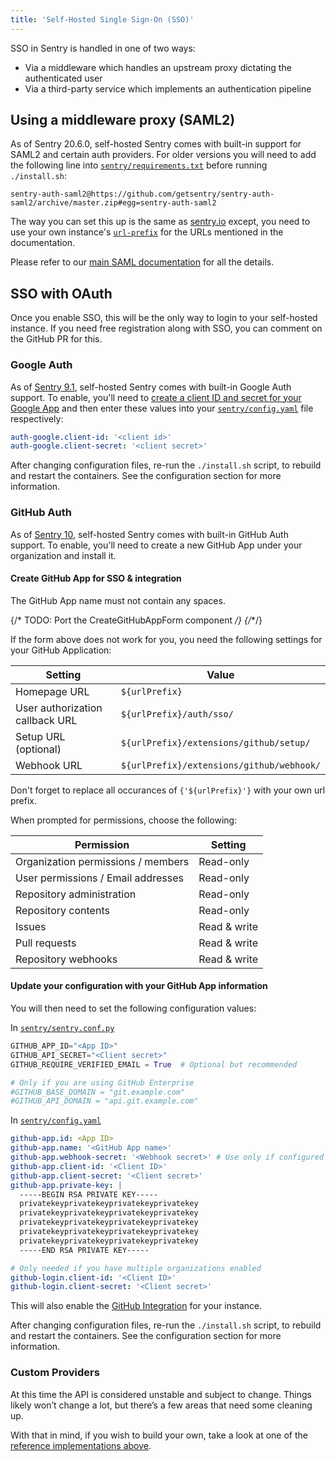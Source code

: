 ```yaml
---
title: 'Self-Hosted Single Sign-On (SSO)'
---
```


SSO in Sentry is handled in one of two ways:

- Via a middleware which handles an upstream proxy dictating the authenticated user
- Via a third-party service which implements an authentication pipeline


## Using a middleware proxy (SAML2)

As of Sentry 20.6.0, self-hosted Sentry comes with built-in support for SAML2 and certain auth providers. For older versions you will need to add the following line into [`sentry/requirements.txt`](https://github.com/getsentry/self-hosted/blob/10.0.1/sentry/requirements.example.txt) before running `./install.sh`:

```
sentry-auth-saml2@https://github.com/getsentry/sentry-auth-saml2/archive/master.zip#egg=sentry-auth-saml2
```

 The way you can set this up is the same as [sentry.io](https://sentry.io) except, you need to use your own instance's [`url-prefix`](https://develop.sentry.dev/config/#general) for the URLs mentioned in the documentation.

Please refer to our [main SAML documentation](https://docs.sentry.io/accounts/sso/#saml2-identity-provider) for all the details.

## SSO with OAuth

<Alert title="Note" level="info">
    Once you enable SSO, this will be the only way to login to your self-hosted instance. If you need free registration along with SSO, you can comment on the <Link to="https://github.com/getsentry/sentry/pull/16247">GitHub PR</Link> for this.
</Alert>

### Google Auth

As of [Sentry 9.1](https://github.com/getsentry/self-hosted/releases/tag/9.1.2), self-hosted Sentry comes with built-in Google Auth support. To enable, you'll need to [create a client ID and secret for your Google App](https://developers.google.com/identity/sign-in/web/server-side-flow#step_1_create_a_client_id_and_client_secret) and then enter these values into your [`sentry/config.yaml`](https://github.com/getsentry/self-hosted/blob/master/sentry/config.example.yml) file respectively:

```yaml
auth-google.client-id: '<client id>'
auth-google.client-secret: '<client secret>'
```

<Alert title="Note" level="info">
    After changing configuration files, re-run the <code>./install.sh</code> script, to rebuild and restart the containers. See the <Link to="/self-hosted/#configuration">configuration section</Link> for more information.
</Alert>

### GitHub Auth

As of [Sentry 10](https://github.com/getsentry/self-hosted/releases/tag/10.0.1), self-hosted Sentry comes with built-in GitHub Auth support. To enable, you'll need to create a new GitHub App under your organization and install it.

#### Create GitHub App for SSO & integration

<Alert level="warning">
  The GitHub App name must not contain any spaces.
</Alert>

{/* TODO: Port the CreateGitHubAppForm component */}
{/*<CreateGitHubAppForm url="https://github.com/organizations/:org/settings/apps/new?name=:org-Sentry-Integration&public=false&members=read&emails=read&administration=read&contents=read&issues=write&pull_requests=write&repository_hooks=write&url=:url-prefix&callback_url=:url-prefix%2Fauth%2Fsso%2F&setup_url=:url-prefix%2Fextensions%2Fgithub%2Fsetup%2F&webhook_url=:url-prefix%2Fextensions%2Fgithub%2Fwebhook%2F&events[]=push&events[]=pull_request&webhook_active=true" defaultOrg="your-organization" defaultUrlPrefix="https://your-sentry-url-prefix.com" />*/}


If the form above does not work for you, you need the following settings for your GitHub Application:

| Setting                         | Value                                     |
| ------------------------------- | ----------------------------------------- |
| Homepage URL                    | `${urlPrefix}`                            |
| User authorization callback URL | `${urlPrefix}/auth/sso/`                  |
| Setup URL (optional)            | `${urlPrefix}/extensions/github/setup/`   |
| Webhook URL                     | `${urlPrefix}/extensions/github/webhook/` |

<Alert level="warning">
  Don't forget to replace all occurances of <code>{'${urlPrefix}'}</code> with your own url prefix.
</Alert>

When prompted for permissions, choose the following:

| Permission                         | Setting      |
| -----------------------------------| ------------ |
| Organization permissions / members | Read-only    |
| User permissions / Email addresses | Read-only    |
| Repository administration          | Read-only    |
| Repository contents                | Read-only    |
| Issues                             | Read & write |
| Pull requests                      | Read & write |
| Repository webhooks                | Read & write |


#### Update your configuration with your GitHub App information

You will then need to set the following configuration values:

In [`sentry/sentry.conf.py`](https://github.com/getsentry/self-hosted/blob/master/sentry/sentry.conf.example.py)

```python
GITHUB_APP_ID="<App ID>"
GITHUB_API_SECRET="<Client secret>"
GITHUB_REQUIRE_VERIFIED_EMAIL = True  # Optional but recommended

# Only if you are using GitHub Enterprise
#GITHUB_BASE_DOMAIN = "git.example.com"
#GITHUB_API_DOMAIN = "api.git.example.com"
```
In [`sentry/config.yaml`](https://github.com/getsentry/self-hosted/blob/master/sentry/config.example.yml)

```yaml
github-app.id: <App ID>
github-app.name: '<GitHub App name>'
github-app.webhook-secret: '<Webhook secret>' # Use only if configured in GitHub
github-app.client-id: '<Client ID>'
github-app.client-secret: '<Client secret>'
github-app.private-key: |
  -----BEGIN RSA PRIVATE KEY-----
  privatekeyprivatekeyprivatekeyprivatekey
  privatekeyprivatekeyprivatekeyprivatekey
  privatekeyprivatekeyprivatekeyprivatekey
  privatekeyprivatekeyprivatekeyprivatekey
  privatekeyprivatekeyprivatekeyprivatekey
  -----END RSA PRIVATE KEY-----

# Only needed if you have multiple organizations enabled
github-login.client-id: '<Client ID>'
github-login.client-secret: '<Client secret>'
```

This will also enable the [GitHub Integration](/integrations/github/) for your instance.

<Alert title="Note" level="info">
    After changing configuration files, re-run the <code>./install.sh</code> script, to rebuild and restart the containers. See the <Link to="/self-hosted/#configuration">configuration section</Link> for more information.
</Alert>

### Custom Providers

At this time the API is considered unstable and subject to change. Things likely won’t change a lot, but there’s a few areas that need some cleaning up.

With that in mind, if you wish to build your own, take a look at one of the [reference implementations above](https://github.com/getsentry/sentry/tree/master/src/sentry/auth/providers).
